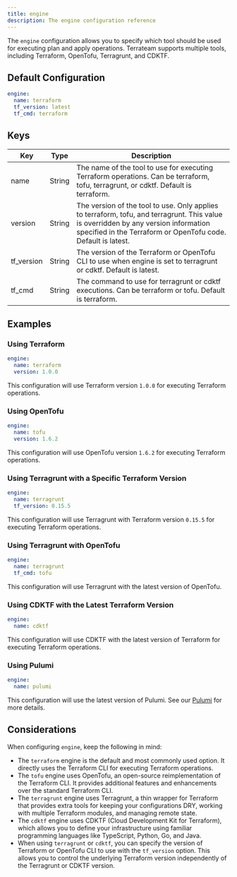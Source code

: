 ```yaml
---
title: engine
description: The engine configuration reference
---
```


The `engine` configuration allows you to specify which tool should be used for executing plan and apply operations. Terrateam supports multiple tools, including Terraform, OpenTofu, Terragrunt, and CDKTF.

## Default Configuration
```yaml
engine:
  name: terraform
  tf_version: latest
  tf_cmd: terraform
```

## Keys
| Key | Type | Description |
|-----|------|-------------|
| name | String | The name of the tool to use for executing Terraform operations. Can be terraform, tofu, terragrunt, or cdktf. Default is terraform. |
| version | String | The version of the tool to use. Only applies to terraform, tofu, and terragrunt. This value is overridden by any version information specified in the Terraform or OpenTofu code. Default is latest. |
| tf_version | String | The version of the Terraform or OpenTofu CLI to use when engine is set to terragrunt or cdktf. Default is latest. |
| tf_cmd | String | The command to use for terragrunt or cdktf executions. Can be terraform or tofu. Default is terraform. |

## Examples
### Using Terraform
```yaml
engine:
  name: terraform
  version: 1.0.0
```
This configuration will use Terraform version `1.0.0` for executing Terraform operations.

### Using OpenTofu
```yaml
engine:
  name: tofu
  version: 1.6.2
```
This configuration will use OpenTofu version `1.6.2` for executing Terraform operations.

### Using Terragrunt with a Specific Terraform Version
```yaml
engine:
  name: terragrunt
  tf_version: 0.15.5
```
This configuration will use Terragrunt with Terraform version `0.15.5` for executing Terraform operations.

### Using Terragrunt with OpenTofu
```yaml
engine:
  name: terragrunt
  tf_cmd: tofu
```
This configuration will use Terragrunt with the latest version of OpenTofu.

### Using CDKTF with the Latest Terraform Version
```yaml
engine:
  name: cdktf
```
This configuration will use CDKTF with the latest version of Terraform for executing Terraform operations.

### Using Pulumi
```yaml
engine:
  name: pulumi
```
This configuration will use the latest version of Pulumi. See our [Pulumi](/integrations/pulumi) for more details.

## Considerations
When configuring `engine`, keep the following in mind:
- The `terraform` engine is the default and most commonly used option. It directly uses the Terraform CLI for executing Terraform operations.
- The `tofu` engine uses OpenTofu, an open-source reimplementation of the Terraform CLI. It provides additional features and enhancements over the standard Terraform CLI.
- The `terragrunt` engine uses Terragrunt, a thin wrapper for Terraform that provides extra tools for keeping your configurations DRY, working with multiple Terraform modules, and managing remote state.
- The `cdktf` engine uses CDKTF (Cloud Development Kit for Terraform), which allows you to define your infrastructure using familiar programming languages like TypeScript, Python, Go, and Java.
- When using `terragrunt` or `cdktf`, you can specify the version of Terraform or OpenTofu CLI to use with the `tf_version` option. This allows you to control the underlying Terraform version independently of the Terragrunt or CDKTF version.
